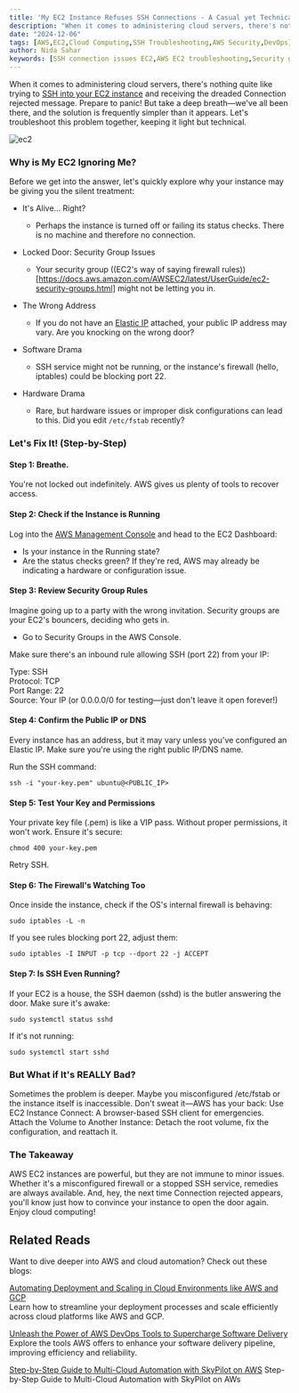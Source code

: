 ```yaml
---
title: 'My EC2 Instance Refuses SSH Connections - A Casual yet Technical Guide'
description: "When it comes to administering cloud servers, there's nothing quite like trying to SSH into your EC2 instance and receiving the dreaded Connection rejected message. Prepare to panic! But take a deep breath—we've all been there, and the solution is frequently simpler than it appears. Let's troubleshoot this problem together, keeping it light but technical."
date: "2024-12-06"
tags: [AWS,EC2,Cloud Computing,SSH Troubleshooting,AWS Security,DevOps]
author: Nida Sahar
keywords: [SSH connection issues EC2,AWS EC2 troubleshooting,Security groupconfiguration,Elastic IP setup,EC2 instance not responding,Firewall rules for SSH,AWS EC2 SSH daemon,Fix SSH access issues AWS]
---
```


When it comes to administering cloud servers, there's nothing quite like trying to [SSH into your EC2 instance](https://docs.aws.amazon.com/AWSEC2/latest/UserGuide/connect-linux-inst-ssh.html) and receiving the dreaded Connection rejected message. Prepare to panic! But take a deep breath—we've all been there, and the solution is frequently simpler than it appears. Let's troubleshoot this problem together, keeping it light but technical.

![ec2](https://raw.githubusercontent.com/nifetency/nife-blog-content/main/blog/img/aws-ec2.png)
<br/>

### Why is My EC2 Ignoring Me?

Before we get into the answer, let's quickly explore why your instance may be giving you the silent treatment:

- It's Alive... Right?
  + Perhaps the instance is turned off or failing its status checks. There is no machine and therefore no connection.


- Locked Door: Security Group Issues
  + Your security group ((EC2's way of saying firewall rules))[https://docs.aws.amazon.com/AWSEC2/latest/UserGuide/ec2-security-groups.html] might not be letting you in.


- The Wrong Address
   + If you do not have an [Elastic IP](https://docs.aws.amazon.com/AWSEC2/latest/UserGuide/elastic-ip-addresses-eip.html) attached, your public IP address may vary. Are you knocking on the wrong door?


- Software Drama
  + SSH service might not be running, or the instance's firewall (hello, iptables) could be blocking port 22.


- Hardware Drama
  + Rare, but hardware issues or improper disk configurations can lead to this. Did you edit `/etc/fstab` recently?


### Let's Fix It! (Step-by-Step)

#### Step 1: Breathe.

You're not locked out indefinitely. AWS gives us plenty of tools to recover access.

#### Step 2: Check if the Instance is Running

Log into the [AWS Management Console](https://aws.amazon.com/console/) and head to the EC2 Dashboard:
+ Is your instance in the Running state?
+ Are the status checks green? If they're red, AWS may already be indicating a hardware or configuration issue.

#### Step 3: Review Security Group Rules
Imagine going up to a party with the wrong invitation. Security groups are your EC2's bouncers, deciding who gets in.

- Go to Security Groups in the AWS Console.

Make sure there's an inbound rule allowing SSH (port 22) from your IP:

Type: SSH  
Protocol: TCP  
Port Range: 22  
Source: Your IP (or 0.0.0.0/0 for testing—just don't leave it open forever!)


#### Step 4: Confirm the Public IP or DNS

Every instance has an address, but it may vary unless you've configured an 
Elastic IP. Make sure you're using the right public IP/DNS name.

Run the SSH command:
```
ssh -i "your-key.pem" ubuntu@<PUBLIC_IP>
```

#### Step 5: Test Your Key and Permissions
Your private key file (.pem) is like a VIP pass. Without proper permissions, it won't work. Ensure it's secure:
```
chmod 400 your-key.pem
```
Retry SSH.

#### Step 6: The Firewall's Watching Too
Once inside the instance, check if the OS's internal firewall is behaving:
```
sudo iptables -L -n
```
If you see rules blocking port 22, adjust them:
```
sudo iptables -I INPUT -p tcp --dport 22 -j ACCEPT
```

#### Step 7: Is SSH Even Running?
If your EC2 is a house, the SSH daemon (sshd) is the butler answering the door. Make sure it's awake:
```
sudo systemctl status sshd
```

If it's not running:
```
sudo systemctl start sshd
```

### But What if It's REALLY Bad?
Sometimes the problem is deeper. Maybe you misconfigured /etc/fstab or the instance itself is inaccessible. Don't sweat it—AWS has your back:
Use EC2 Instance Connect: A browser-based SSH client for emergencies.
Attach the Volume to Another Instance: Detach the root volume, fix the configuration, and reattach it.

### The Takeaway
AWS EC2 instances are powerful, but they are not immune to minor issues. Whether it's a misconfigured firewall or a stopped SSH service, remedies are always available. And, hey, the next time Connection rejected appears, you'll know just how to convince your instance to open the door again.
Enjoy cloud computing! 

## Related Reads  

Want to dive deeper into AWS and cloud automation? Check out these blogs:  

[Automating Deployment and Scaling in Cloud Environments like AWS and GCP](https://docs.nife.io/blog/automating-deployment-and-scaling-in-cloud-environments-like-aws-and-gcp)  
Learn how to streamline your deployment processes and scale efficiently across cloud platforms like AWS and GCP.  

[Unleash the Power of AWS DevOps Tools to Supercharge Software Delivery](https://docs.nife.io/blog/unleash-power-of-aws-devops-tools-supercharge-software-delivery)  
Explore the tools AWS offers to enhance your software delivery pipeline, improving efficiency and reliability.  

[Step-by-Step Guide to Multi-Cloud Automation with SkyPilot on AWS](https://docs.nife.io/blog/Skypilot/) Step-by-Step Guide to Multi-Cloud Automation with SkyPilot on AWs  


